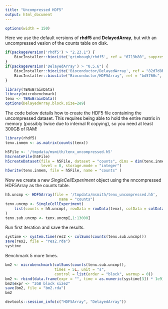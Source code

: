 ```yaml
---
title: "Uncompressed HDF5"
output: html_document
---
```


<style>
pre {
  overflow-x: auto;
}
pre code {
  word-wrap: normal;
  white-space: pre;
}
</style>

```r
options(width = 150)
```

Here we use the default versions of **rhdf5** and **DelayedArray**, but with an uncompressed vesion of the counts table on disk.

```r
if(packageVersion('rhdf5') > "2.23.1") {
    BiocInstaller::biocLite('grimbough/rhdf5', ref = "6713b80", suppressUpdates = TRUE, ask = FALSE)
}
if(packageVersion('DelayedArray') > "0.5.6") {
    BiocInstaller::biocLite('Bioconductor/DelayedArray', ref = "82d7d8b", suppressUpdates = TRUE, ask = FALSE)
    BiocInstaller::biocLite("Bioconductor/HDF5Array", ref = "bd5760c", suppressUpdates = TRUE, ask = FALSE)
}
```

```r
library(TENxBrainData)
library(microbenchmark)
tenx <- TENxBrainData()
options(DelayedArray.block.size=2e9)
```

The code below details how to create the HDF5 file containing the uncompressed dataset.  This requires being able to hold the entire matrix in memory (possibly twice due to internal R copying), so you need at least 300GB of RAM!

```r
library(rhdf5)
tenx.inmem <- as.matrix(counts(tenx))

h5File <- '/tmpdata/msmith/tenx_uncompressed.h5'
h5createFile(h5File)
h5createDataset(file = h5File, dataset = "counts", dims = dim(tenx.inmem), chunk = c(100,100),
                level = 0, storage.mode = "integer")
h5write(tenx.inmem, file = h5File, name = "counts" )
```

Now we create a new *SingleCellExperiment* object using the nncompressed HDF5Array as the counts table.

```r
h5.uncmp <- HDF5Array(file = '/tmpdata/msmith/tenx_uncompressed.h5', 
                        name = "counts")
tenx.uncmp <- SingleCellExperiment(
    list(counts = h5.uncmp), rowData = rowData(tenx), colData = colData(tenx)
)
tenx.sub.uncmp <- tenx.uncmp[,1:13000]
```

Run first iteration and save the results.

```r
systime <- system.time(res2 <- colSums(counts(tenx.sub.uncmp)))
save(res2, file = "res2.rda")
systime
```

Benchmark 5 more times.

```r
bm2 <- microbenchmark(colSums(counts(tenx.sub.uncmp)),
                      times = 5L, unit = "s",
                      control = list(order = "block", warmup = 0))
bm2 <- rbind(data.frame(expr = "", time = as.numeric(systime[3]) * 1e9), bm2)
bm2$expr <- "2GB block size2"
save(bm2, file = "bm2.rda")
bm2
```

```r
devtools::session_info(c("HDF5Array", "DelayedArray"))
```
